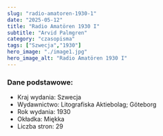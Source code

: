 ```yaml
---
slug: "radio-amatoren-1930-1"
date: "2025-05-12"
title: "Radio Amatören 1930 I"
subtitle: "Arvid Palmgren"
category: "czasopisma"
tags: ["Szwecja","1930"]
hero_image: "./image1.jpg"
hero_image_alt: "Radio Amatören 1930 I"
---
```


### Dane podstawowe:

- Kraj wydania: Szwecja
- Wydawnictwo: Litografiska Aktiebolag; Göteborg
- Rok wydania: 1930
- Okładka: Miękka
- Liczba stron: 29
